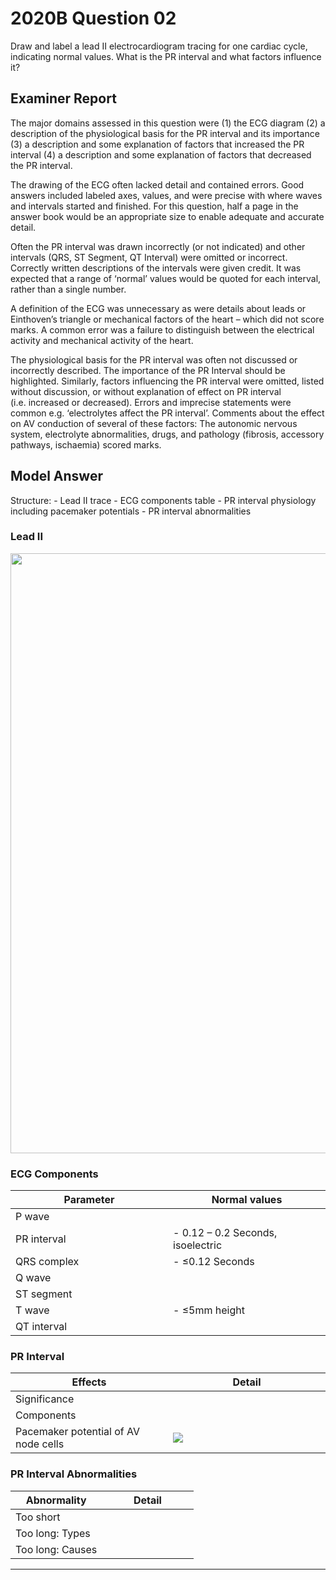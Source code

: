 # 2020B Question 02 

Draw and label a lead II electrocardiogram tracing for one cardiac cycle, indicating normal values. What is the PR interval and what factors influence it?


## Examiner Report

The major domains assessed in this question were (1) the ECG diagram (2) a description of the physiological basis for the PR interval and its importance (3) a description and some explanation of factors that increased the PR interval (4) a description and some explanation of factors that decreased the PR interval.

The drawing of the ECG often lacked detail and contained errors. Good answers included labeled axes, values, and were precise with where waves and intervals started and finished. For this question, half a page in the answer book would be an appropriate size to enable adequate and accurate detail.

Often the PR interval was drawn incorrectly (or not indicated) and other intervals (QRS, ST Segment, QT Interval) were omitted or incorrect. Correctly written descriptions of the intervals were given credit. It was expected that a range of ‘normal’ values would be quoted for each interval, rather than a single number.

A definition of the ECG was unnecessary as were details about leads or Einthoven’s triangle or mechanical factors of the heart – which did not score marks. A common error was a failure to distinguish between the electrical activity and mechanical activity of the heart.


The physiological basis for the PR interval was often not discussed or incorrectly described. The importance of the PR Interval should be highlighted.
Similarly, factors influencing the PR interval were omitted, listed without discussion, or without explanation of effect on PR interval (i.e. increased or decreased). Errors and imprecise statements were common e.g. ‘electrolytes affect the PR interval’. Comments about the effect on AV conduction of several of these factors: The autonomic nervous system, electrolyte abnormalities, drugs, and pathology (fibrosis, accessory pathways, ischaemia) scored marks.

## Model Answer

Structure:
- Lead II trace
- ECG components table
- PR interval physiology including pacemaker potentials
- PR interval abnormalities

### Lead II

<img src="resources/ecg.svg" style="width: 60pc;">


### ECG Components


|Parameter|Normal values|
| -- | -- |
|P wave|<p>- ≤0.12 seconds</p><p>- ≤2.5mm</p><p>- Positive in II and aVF, biphasic in V1</p>|
|PR interval|- 0.12 – 0.2 Seconds, isoelectric|
|QRS complex|- ≤0.12 Seconds|
|Q wave|<p>- ≤0.04 Seconds</p><p>- ≤2mm, ≤25% Height of QRS complex</p>|
|ST segment|<p>- ≤2mm Deviation from isoelectric in V1-2-3</p><p>- ≤1mm Deviation from isoelectric elsewhere</p>|
|T wave|- ≤5mm height|
|QT interval|<p>- Bazett formula: QTc = QT/√(RR)</p><p>- ≤440 in men, ≤460 in women</p><p>- > 350ms in both</p>|

### PR Interval


|Effects|Detail|
| -- | -- |
|Significance|<p>- Time between excitation of the atrium to excitation of the ventricles</p><p>- Hence atrial kick</p><p>- Hence higher cardiac output</p>|
|Components|<p>- Atria (0.5m.s^-1^)</p><p>- AV node (mostly this, 0.05m.s^-1^)</p><p>- Bundle of His (2-4m.s^-1^)</p>|
|Pacemaker potential of AV node cells|<img src="resources/pacemaker-phases.svg">|

### PR Interval Abnormalities


|Abnormality|Detail|
| -- | -- |
|Too short|<p>Physiological: (usually within normal limits)</p><p>- ↑ SNS → ↑ CAMP → ↑ Slope phase 4 (more than other phases)</p><p>- ↑ Temperature → ↑ Pacemaker cell metabolic rate</p><p>Aberrant conduction pathway:</p><p>- WPW syndrome</p><p>- LGL syndrome</p>|
|Too long: Types|<p>- First degree: ↑ PR interval</p><p>- Second degree Mobitz 1: ↑ PR interval each beat until dropped QRS</p><p>- Second degree Mobitz 2: Intermittent dropped QRS</p><p>- Third degree: No AV conduction, escape rhythm</p>|
|Too long: Causes|<p>Physiological (rarely outside normal limits):</p><p>- ↑ PSNS → ↓ CAMP and ↑ K^+^ conductance → ↓ Slope phase 4, ↑ hyperpolarisation</p><p>&emsp;- e.g. Fit athlete</p><p>- ↓ Temp → ↓ Pacemaker cell metabolic rate</p><p>- ↓ PO~2~ → Failure of Na^+^K^+^ATPase, unable to repolarize, HCN channel inactive</p><p>- ↑ K^+^ → More negative membrane potential</p><br><p>Pathology:</p><p>- Degeneration of conducting system</p><p>- Fibrosis</p><p>- Ischaemia, infarction</p><p>- Infection: Myocarditis, endocarditis</p><p>- Infiltration</p><p>- Connective tissue disease</p><br><p>Medication:</p><p>- Beta blockers</p><p>- Verapamil, diltiazem</p><p>- Digoxin</p>|


--- 

